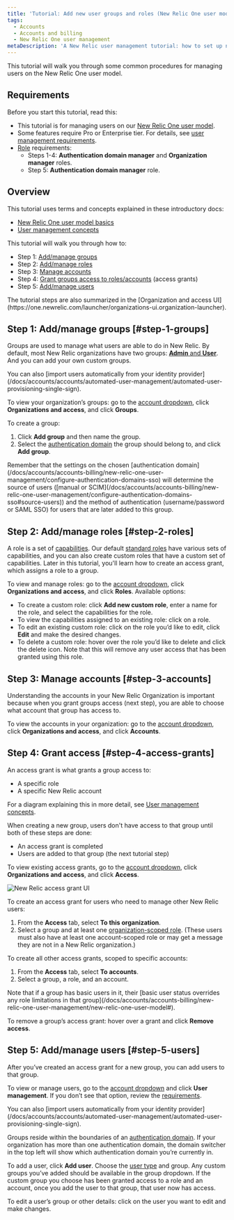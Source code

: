 ```yaml
---
title: 'Tutorial: Add new user groups and roles (New Relic One user model)'
tags:
  - Accounts
  - Accounts and billing
  - New Relic One user management
metaDescription: 'A New Relic user management tutorial: how to set up new groups, roles, and assign users to groups.'
---
```


This tutorial will walk you through some common procedures for managing users on the New Relic One user model.

## Requirements

Before you start this tutorial, read this:

* This tutorial is for managing users on our [New Relic One user model](/docs/accounts/original-accounts-billing/original-product-based-pricing/overview-changes-pricing-user-model#user-models).
* Some features require Pro or Enterprise tier. For details, see [user management requirements](/docs/accounts/accounts-billing/new-relic-one-user-management/add-manage-users-groups-roles#requirements).
* [Role](/docs/accounts/accounts-billing/new-relic-one-user-management/new-relic-one-user-model#standard-roles) requirements:
  * Steps 1-4: **Authentication domain manager** and **Organization manager** roles.
  * Step 5: **Authentication domain manager** role.

## Overview

This tutorial uses terms and concepts explained in these introductory docs:

* [New Relic One user model basics](/docs/accounts/accounts-billing/new-relic-one-pricing-users/new-relic-one-user-model)
* [User management concepts](/docs/accounts/accounts-billing/new-relic-one-user-management/add-manage-users-groups-roles)

This tutorial will walk you through how to:

* Step 1: [Add/manage groups](#step-1-groups)
* Step 2: [Add/manage roles](#step-2-roles)
* Step 3: [Manage accounts](#step-3-roles)
* Step 4: [Grant groups access to roles/accounts](#step-4-access-grants) (access grants)
* Step 5: [Add/manage users](#step-5-users)

<Callout variant="tip">
  The tutorial steps are also summarized in the [Organization and access UI](https://one.newrelic.com/launcher/organizations-ui.organization-launcher).
</Callout>

## Step 1: Add/manage groups [#step-1-groups]

Groups are used to manage what users are able to do in New Relic. By default, most New Relic organizations have two groups: [**Admin** and **User**](/docs/accounts/accounts-billing/new-relic-one-user-management/new-relic-one-user-model#group-roles). And you can add your own custom groups.

<Callout variant="tip">
  You can also [import users automatically from your identity provider](/docs/accounts/accounts/automated-user-management/automated-user-provisioning-single-sign).
</Callout>

To view your organization’s groups: go to the [account dropdown](/docs/using-new-relic/welcome-new-relic/get-started/glossary#account-dropdown), click **Organizations and access**, and click **Groups**.

To create a group:

1. Click **Add group** and then name the group.
2. Select the [authentication domain](/docs/accounts/accounts-billing/new-relic-one-user-management/configure-authentication-domains-sso) the group should belong to, and click **Add group**.

<Callout variant="tip">
  Remember that the settings on the chosen [authentication domain](/docs/accounts/accounts-billing/new-relic-one-user-management/configure-authentication-domains-sso) will determine the source of users ([manual or SCIM](/docs/accounts/accounts-billing/new-relic-one-user-management/configure-authentication-domains-sso#source-users)) and the method of authentication (username/password or SAML SSO) for users that are later added to this group.
</Callout>

## Step 2: Add/manage roles [#step-2-roles]

A role is a set of [capabilities](/docs/accounts/accounts-billing/new-relic-one-user-management/add-manage-users-groups-roles#understand-concepts). Our default [standard roles](/docs/accounts/accounts-billing/new-relic-one-user-management/new-relic-one-user-model#standard-roles) have various sets of capabilities, and you can also create custom roles that have a custom set of capabilities. Later in this tutorial, you'll learn how to create an access grant, which assigns a role to a group.

To view and manage roles: go to the [account dropdown](/docs/using-new-relic/welcome-new-relic/get-started/glossary#account-dropdown), click **Organizations and access**, and click **Roles**. Available options:

* To create a custom role: click **Add new custom role**, enter a name for the role, and select the capabilities for the role.
* To view the capabilities assigned to an existing role: click on a role.
* To edit an existing custom role: click on the role you’d like to edit, click **Edit** and make the desired changes.
* To delete a custom role: hover over the role you’d like to delete and click the delete icon. Note that this will remove any user access that has been granted using this role.

## Step 3: Manage accounts [#step-3-accounts]

Understanding the accounts in your New Relic Organization is important because when you grant groups access (next step), you are able to choose what account that group has access to.

To view the accounts in your organization: go to the [account dropdown](/docs/using-new-relic/welcome-new-relic/get-started/glossary#account-dropdown), click **Organizations and access**, and click **Accounts**.

## Step 4: Grant access [#step-4-access-grants]

An access grant is what grants a group access to:

* A specific role
* A specific New Relic account

For a diagram explaining this in more detail, see [User management concepts](/docs/accounts/accounts-billing/new-relic-one-user-management/add-manage-users-groups-roles#understand-concepts).

<Callout variant="tip">
  When creating a new group, users don't have access to that group until both of these steps are done:

  * An access grant is completed
  * Users are added to that group (the next tutorial step)
</Callout>

To view existing access grants, go to the [account dropdown](/docs/using-new-relic/welcome-new-relic/get-started/glossary#account-dropdown), click **Organizations and access**, and click **Access**.

![New Relic access grant UI](./images/organization-access-access-grant.png "organization-access-access-grant.png")

To create an access grant for users who need to manage other New Relic users:

1. From the **Access** tab, select **To this organization**.
2. Select a group and at least one [organization-scoped role](/docs/accounts/accounts-billing/new-relic-one-user-management/new-relic-one-user-model-understand-user-structure#standard-roles). (These users must also have at least one account-scoped role or may get a message they are not in a New Relic organization.)

To create all other access grants, scoped to specific accounts:

1. From the **Access** tab, select **To accounts**.
2. Select a group, a role, and an account.

<Callout variant="tip">
  Note that if a group has basic users in it, their [basic user status overrides any role limitations in that group](/docs/accounts/accounts-billing/new-relic-one-user-management/new-relic-one-user-model#).
</Callout>

To remove a group’s access grant: hover over a grant and click **Remove access**.

## Step 5: Add/manage users [#step-5-users]

After you’ve created an access grant for a new group, you can add users to that group.

To view or manage users, go to the [account dropdown](/docs/using-new-relic/welcome-new-relic/get-started/glossary#account-dropdown) and click **User management**. If you don’t see that option, review the [requirements](#requirements).

<Callout variant="tip">
  You can also [import users automatically from your identity provider](/docs/accounts/accounts/automated-user-management/automated-user-provisioning-single-sign).
</Callout>

Groups reside within the boundaries of an [authentication domain](/docs/accounts/accounts-billing/new-relic-one-pricing-users/configure-authentication-domains). If your organization has more than one authentication domain, the domain switcher in the top left will show which authentication domain you’re currently in.

To add a user, click **Add user**. Choose the [user type](/docs/accounts/accounts-billing/new-relic-one-user-management/new-relic-one-user-model#user-type) and group. Any custom groups you’ve added should be available in the group dropdown. If the custom group you choose has been granted access to a role and an account, once you add the user to that group, that user now has access.

To edit a user’s group or other details: click on the user you want to edit and make changes.
